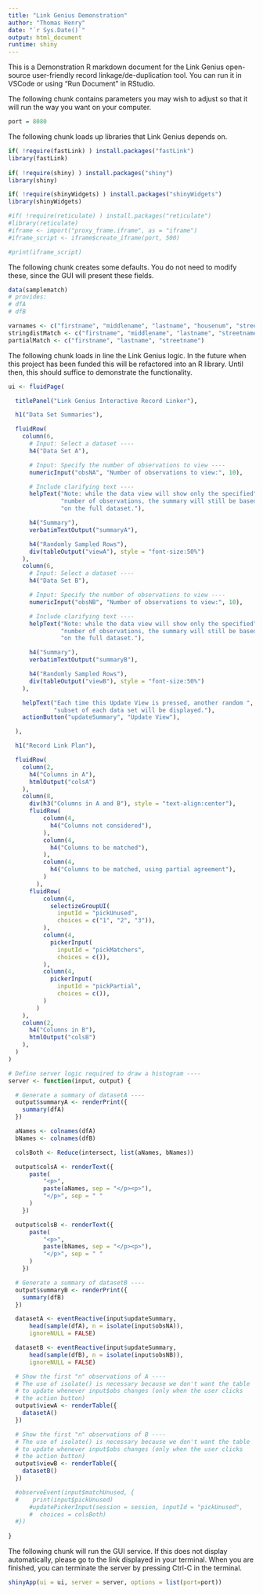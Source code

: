 ```yaml
---
title: "Link Genius Demonstration"
author: "Thomas Henry"
date: "`r Sys.Date()`"
output: html_document
runtime: shiny
---
```


This is a Demonstration R markdown document for the Link Genius open-source user-friendly record linkage/de-duplication tool. You can run it in VSCode or using "Run Document" in RStudio.

The following chunk contains parameters you may wish to adjust so that it will run the way you want on your computer.

```r
port = 8080
```

The following chunk loads up libraries that Link Genius depends on.

```r
if( !require(fastLink) ) install.packages("fastLink")
library(fastLink)
 
if( !require(shiny) ) install.packages("shiny")
library(shiny)

if( !require(shinyWidgets) ) install.packages("shinyWidgets")
library(shinyWidgets)

#if( !require(reticulate) ) install.packages("reticulate")
#library(reticulate)
#iframe <- import("proxy_frame.iframe", as = "iframe")
#iframe_script <- iframe$create_iframe(port, 500)

#print(iframe_script)
```

The following chunk creates some defaults.  You do not need to modify these, since the GUI will present these fields.

```r
data(samplematch)
# provides:
# dfA
# dfB

varnames <- c("firstname", "middlename", "lastname", "housenum", "streetname", "city", "birthyear")
stringdistMatch <- c("firstname", "middlename", "lastname", "streetname", "city")
partialMatch <- c("firstname", "lastname", "streetname")
```

The following chunk loads in line the Link Genius logic.  In the future when this project has been funded this will be refactored into an R library.  Until then, this should suffice to demonstrate the functionality. 

```r
ui <- fluidPage(

  titlePanel("Link Genius Interactive Record Linker"),

  h1("Data Set Summaries"),

  fluidRow(
    column(6, 
      # Input: Select a dataset ----
      h4("Data Set A"),

      # Input: Specify the number of observations to view ----
      numericInput("obsNA", "Number of observations to view:", 10),

      # Include clarifying text ----
      helpText("Note: while the data view will show only the specified",
               "number of observations, the summary will still be based",
               "on the full dataset."),

      h4("Summary"),
      verbatimTextOutput("summaryA"),

      h4("Randomly Sampled Rows"),
      div(tableOutput("viewA"), style = "font-size:50%")
    ),
    column(6,
      # Input: Select a dataset ----
      h4("Data Set B"),

      # Input: Specify the number of observations to view ----
      numericInput("obsNB", "Number of observations to view:", 10),

      # Include clarifying text ----
      helpText("Note: while the data view will show only the specified",
               "number of observations, the summary will still be based",
               "on the full dataset."),

      h4("Summary"),
      verbatimTextOutput("summaryB"),

      h4("Randomly Sampled Rows"),
      div(tableOutput("viewB"), style = "font-size:50%")
    ),

    helpText("Each time this Update View is pressed, another random ",
             "subset of each data set will be displayed."),
    actionButton("updateSummary", "Update View"),

  ),

  h1("Record Link Plan"),

  fluidRow(
    column(2,
      h4("Columns in A"),
      htmlOutput("colsA")
    ),
    column(8,
      div(h3("Columns in A and B"), style = "text-align:center"),
      fluidRow(
          column(4,
            h4("Columns not considered"),
          ),
          column(4,
            h4("Columns to be matched"),
          ),
          column(4,
            h4("Columns to be matched, using partial agreement"),
          )
        ),
      fluidRow(
          column(4,
            selectizeGroupUI(
              inputId = "pickUnused",
              choices = c("1", "2", "3")),
          ),
          column(4,
            pickerInput(
              inputId = "pickMatchers",
              choices = c()),
          ),
          column(4,
            pickerInput(
              inputId = "pickPartial",
              choices = c()),
          )
        )
    ),
    column(2,
      h4("Columns in B"),
      htmlOutput("colsB")
    ),
  )  
)

# Define server logic required to draw a histogram ----
server <- function(input, output) {

  # Generate a summary of datasetA ----
  output$summaryA <- renderPrint({
    summary(dfA)
  })

  aNames <- colnames(dfA)
  bNames <- colnames(dfB)

  colsBoth <- Reduce(intersect, list(aNames, bNames))

  output$colsA <- renderText({
      paste(
          "<p>",
          paste(aNames, sep = "</p><p>"),
          "</p>", sep = " "
      )
    })

  output$colsB <- renderText({
      paste(
          "<p>",
          paste(bNames, sep = "</p><p>"),
          "</p>", sep = " "
      )
    })

  # Generate a summary of datasetB ----
  output$summaryB <- renderPrint({
    summary(dfB)
  })

  datasetA <- eventReactive(input$updateSummary, 
      head(sample(dfA), n = isolate(input$obsNA)),
      ignoreNULL = FALSE)

  datasetB <- eventReactive(input$updateSummary, 
      head(sample(dfB), n = isolate(input$obsNB)),
      ignoreNULL = FALSE)

  # Show the first "n" observations of A ----
  # The use of isolate() is necessary because we don't want the table
  # to update whenever input$obs changes (only when the user clicks
  # the action button)
  output$viewA <- renderTable({
    datasetA()
  })

  # Show the first "n" observations of B ----
  # The use of isolate() is necessary because we don't want the table
  # to update whenever input$obs changes (only when the user clicks
  # the action button)
  output$viewB <- renderTable({
    datasetB()
  })

  #observeEvent(input$matchUnused, {
  #    print(input$pickUnused)
      #updatePickerInput(session = session, inputId = "pickUnused",
      #  choices = colsBoth)
  #})
  
}
```

The following chunk will run the GUI service. If this does not display automatically, please go to the link displayed in your terminal. When you are finished, you can terminate the server by pressing Ctrl-C in the terminal.

```r
shinyApp(ui = ui, server = server, options = list(port=port))
```